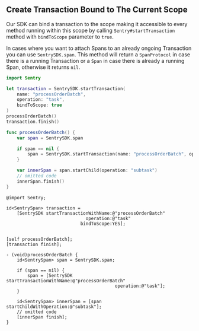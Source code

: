 ## Create Transaction Bound to The Current Scope


Our SDK can bind a transaction to the scope making it accessible to every method running within this scope by calling `Sentry#startTransaction` method with `bindToScope` parameter to `true`.

In cases where you want to attach Spans to an already ongoing Transaction you can use `SentrySDK.span`. This method will return a `SpanProtocol` in case there is a running Transaction or a `Span` in case there is already a running Span, otherwise it returns `nil`.


```swift {tabTitle:Swift}
import Sentry

let transaction = SentrySDK.startTransaction(
    name: "processOrderBatch",
    operation: "task",
    bindToScope: true
)
processOrderBatch()
transaction.finish()

func processOrderBatch() {
    var span = SentrySDK.span

    if span == nil {
        span = SentrySDK.startTransaction(name: "processOrderBatch", operation: "task")
    }

    var innerSpan = span.startChild(operation: "subtask")
    // omitted code
    innerSpan.finish()
}
```

```objc {tabTitle:Objective-C}
@import Sentry;

id<SentrySpan> transaction =
    [SentrySDK startTransactionWithName:@"processOrderBatch"
                              operation:@"task"
                            bindToScope:YES];


[self processOrderBatch];
[transaction finish];

- (void)processOrderBatch {
    id<SentrySpan> span = SentrySDK.span;

    if (span == nil) {
        span = [SentrySDK startTransactionWithName:@"processOrderBatch"
                                         operation:@"task"];
    }

    id<SentrySpan> innerSpan = [span startChildWithOperation:@"subtask"];
    // omitted code
    [innerSpan finish];
}
```
